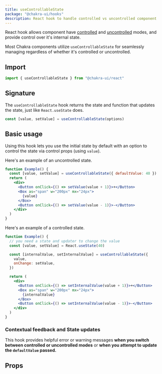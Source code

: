```yaml
---
title: useControllableState
package: "@chakra-ui/hooks"
description: React hook to handle controlled vs uncontrolled component scenarios
---
```


React hook allows component have
[controlled](https://reactjs.org/docs/forms.html#controlled-components) and
[uncontrolled](https://reactjs.org/docs/uncontrolled-components.html) modes, and
provide control over it's internal state.

Most Chakra components utilize `useControllableState` for seamlessly managing
regardless of whether it's controlled or uncontrolled.

## Import

```js
import { useControllableState } from "@chakra-ui/react"
```

## Signature

The `useControllableState` hook returns the state and function that updates the
state, just like `React.useState` does.

```js live=false
const [value, setValue] = useControllableState(options)
```

## Basic usage

Using this hook lets you use the initial state by default with an option to
control the state via control props (using `value`).

Here's an example of an uncontrolled state.

```jsx
function Example() {
  const [value, setValue] = useControllableState({ defaultValue: 40 })
  return (
    <div>
      <Button onClick={() => setValue(value + 1)}>+</Button>
      <Box as="span" w="200px" mx="24px">
        {value}
      </Box>
      <Button onClick={() => setValue(value - 1)}>-</Button>
    </div>
  )
}
```

Here's an example of a controlled state.

```jsx
function Example() {
  // you need a state and updater to change the value
  const [value, setValue] = React.useState(40)

  const [internalValue, setInternalValue] = useControllableState({
    value,
    onChange: setValue,
  })

  return (
    <div>
      <Button onClick={() => setInternalValue(value + 1)}>+</Button>
      <Box as="span" w="200px" mx="24px">
        {internalValue}
      </Box>
      <Button onClick={() => setInternalValue(value - 1)}>-</Button>
    </div>
  )
}
```

### Contextual feedback and State updates

This hook provides helpful error or warning messages **when you switch between
controlled or uncontrolled modes** or **when you attempt to update the
`defaultValue` passed.**

## Props

<PropsTable of="useControllableState" />
